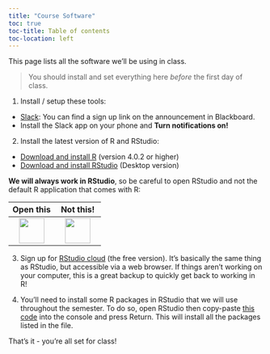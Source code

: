 ```yaml
---
title: "Course Software"
toc: true
toc-title: Table of contents
toc-location: left
---
```


This page lists all the software we'll be using in class.

> You should install and set everything here _before_ the first day of class.

1. Install / setup these tools:

- [Slack]({{< var slack >}}): You can find a sign up link on the announcement in Blackboard.
- Install the Slack app on your phone and **Turn notifications on!**

2. Install the latest version of R and RStudio:

- [Download and install R](https://cloud.r-project.org) (version 4.0.2 or higher)
- [Download and install RStudio](https://rstudio.com/products/rstudio/download/) (Desktop version)

**We will always work in RStudio**, so be careful to open RStudio and not the default R application that comes with R:

<div style="width:200px">
Open this   | Not this!
:----------:|:----------:
![](images/rstudio-ball.png){ width=50 }  |  ![](images/Rlogo.png){ width=50 }
</div>

3. Sign up for [RStudio cloud](https://rstudio.cloud/plans/free) (the free version). It's basically the same thing as RStudio, but accessible via a web browser. If things aren't working on your computer, this is a great backup to quickly get back to working in R!

4. You'll need to install some R packages in RStudio that we will use throughout the semester. To do so, open RStudio then copy-paste [this code](https://raw.githubusercontent.com/emse-madd-gwu/examples/main/code/0-install.R) into the console and press Return. This will install all the packages listed in the file.

That's it - you're all set for class!
